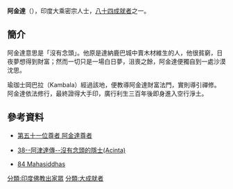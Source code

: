 '''阿金達'''（{{lang-sa|Acinta}}），印度大乘密宗人士，[[八十四大成就者|八十四成就者]]之一。
==簡介==
阿金達意思是「沒有念頭」。他原是達納鹿巴城中賣木材維生的人，他很貧窮，日夜夢想得到財富；然而一切只是一場白日夢，沮喪之餘，阿金達便獨自到一處沙漠沈思。

瑜珈士岡巴拉（Kambala）經過該地，便教導阿金達財富法門，實則導引禪修。阿金達依法修行，最終證得大手印，廣行利生三百年後即身進入空行淨土。

==參考資料==
{{reflist}}

*[http://www.lopon.org.tw/teachings/page2_1.aspx?cid=100&lid=101&id=4705 第五十一位尊者 阿金達尊者] {{Wayback|url=http://www.lopon.org.tw/teachings/page2_1.aspx?cid=100&lid=101&id=4705 |date=20200929230148 }}

*[http://www.karmapa-news.com/page3_8_38.php 38--阿津達傳--沒有念頭的隱士(Acinta)]{{dead link|date=2018年5月 |bot=InternetArchiveBot |fix-attempted=yes }}

*[http://www.tsemrinpoche.com/tsem-tulku-rinpoche/buddhas-dharma/vajradhara-and-84-mahasiddhas.html 84 Mahasiddhas] {{Wayback|url=http://www.tsemrinpoche.com/tsem-tulku-rinpoche/buddhas-dharma/vajradhara-and-84-mahasiddhas.html |date=20140905044317 }}
{{84Buddhist}}
[[分類:印度佛教出家眾|分類:印度佛教出家眾]]
[[分類:大成就者|分類:大成就者]]